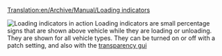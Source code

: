 [[Translation:en/Archive/Manual/Loading indicators]]


[[File:en/Archive/Manual/Loading indicators.png|thumb|Loading indicators in action]]
Loading indicators are small percentage signs that are shown above vehicle while they are loading or unloading. They are shown for all vehicle types. They can be turned on or off with a patch setting, and also with the [[en/Manual/Transparency options|transparency gui]]